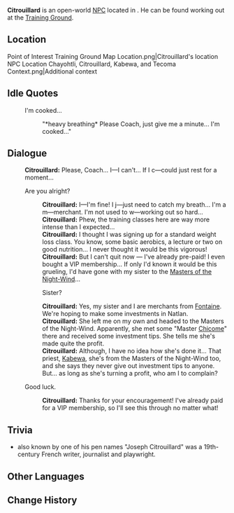 {{Stub}}
{{Meta
<!-- Remove this template after adding the missing info -->
|missing_NPC_profile  = yes
}}
{{Character Infobox
|type             = Open-World NPC
|image            = NPC Citrouillard.png
|realname         = <!-- Optional, if different from in-game name -->
|deceased         = <!-- Past (for deceased prior to events of the game) or free response -->
|region           = Fontaine
|location         = Natlan
|affiliation      = 
|title            = Fitness Trainee

|ancestry         = <!-- Clan/family -->
|father           = 
|mother           = 
|spouse           = 
|sibling          = Unnamed sister
|child            = 
|relative         = 

|voiceEN          = 
|voiceCN          = 
|voiceJP          = 
|voiceKR          = 
|dialoguereward   = 
}}
'''Citrouillard''' is an open-world [[NPC]] located in {{Location|"Collective of Plenty"}}. He can be found working out at the [[Training Ground (Point of Interest)|Training Ground]].

==Location==
<gallery>
Point of Interest Training Ground Map Location.png|Citrouillard's location
NPC Location Chayohtli, Citrouillard, Kabewa, and Tecoma Context.png|Additional context
</gallery>
<!--
==Profile==
Detailed story/lore information goes here.
''(To be added.)''

===Appearance===
Keep appearance section short and concise. Limit to 2 paragraphs with 3-4 sentences each.
''(To be added.)''

==Quests and Events==
{{Quests and Events}}
-->
==Idle Quotes==
{{Dialogue Start}}
:{{DIcon|Idle}} I'm cooked...
::{{A|VO Citrouillard 01.ogg}} "*heavy breathing* Please Coach, just give me a minute... I'm cooked..."
{{Dialogue End}}

==Dialogue==
{{Dialogue Start}}
:'''Citrouillard:''' Please, Coach... I&mdash;I can't... If I c&mdash;could just rest for a moment...
:{{DIcon}} Are you alright?
::'''Citrouillard:''' I&mdash;I'm fine! I j&mdash;just need to catch my breath... I'm a m&mdash;merchant. I'm not used to w&mdash;working out so hard...
::'''Citrouillard:''' Phew, the training classes here are way more intense than I expected...
::'''Citrouillard:''' I thought I was signing up for a standard weight loss class. You know, some basic aerobics, a lecture or two on good nutrition... I never thought it would be this vigorous!
::'''Citrouillard:''' But I can't quit now &mdash; I've already pre-paid! I even bought a VIP membership... If only I'd known it would be this grueling, I'd have gone with my sister to the [[Masters of the Night-Wind]]...
::{{DIcon}} Sister?
::'''Citrouillard:''' Yes, my sister and I are merchants from [[Fontaine]]. We're hoping to make some investments in Natlan.
::'''Citrouillard:''' She left me on my own and headed to the Masters of the Night-Wind. Apparently, she met some "Master [[Chicome]]" there and received some investment tips. She tells me she's made quite the profit.
::'''Citrouillard:''' Although, I have no idea how she's done it... That priest, [[Kabewa]], she's from the Masters of the Night-Wind too, and she says they never give out investment tips to anyone. But... as long as she's turning a profit, who am I to complain?
:{{DIcon}} Good luck.
::'''Citrouillard:''' Thanks for your encouragement! I've already paid for a VIP membership, so I'll see this through no matter what!
{{Dialogue End}}
<!--
==Event Dialogue==
===Event Name===
{{Dialogue Start}}
:'''Citrouillard:'''
{{Dialogue End}}
-->
==Trivia==
*{{w|Jean-Louis-Auguste Commerson}} also known by one of his pen names "Joseph Citrouillard" was a 19th-century French writer, journalist and playwright.

==Other Languages==
{{Other Languages|default_hidden=1
|en      = Citrouillard
|zhs     = 西杜阿
|zhs_rm  = 
|zht     = 西杜阿
|zht_rm  = 
|ja      = シドゥア
|ja_rm   = 
|ko      = 시트로야
|es      = Citrouillard
|fr      = Citrouillard
|ru      = Ситруйяр
|th      = Citrouillard
|vi      = Citrouillard
|de      = Citrouillard
|id      = Citrouillard
|pt      = Citrouillard
|tr      = Citrouillard
|it      = Citrouillard
}}

==Change History==
{{Change History|5.5}}
<!--
==References==
{{Reflist}}
-->